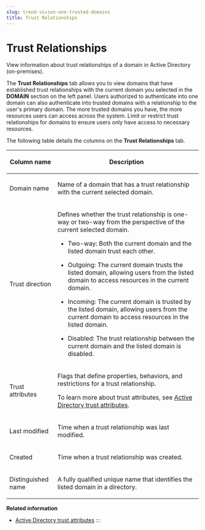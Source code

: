 ```yaml
---
slug: trend-vision-one-trusted-domains
title: Trust Relationships
---
```

# Trust Relationships

View information about trust relationships of a domain in Active Directory (on-premises).

The **Trust Relationships** tab allows you to view domains that have established trust relationships with the current domain you selected in the **DOMAIN** section on the left panel. Users authorized to authenticate into one domain can also authenticate into trusted domains with a relationship to the user's primary domain. The more trusted domains you have, the more resources users can access across the system. Limit or restrict trust relationships for domains to ensure users only have access to necessary resources.

The following table details the columns on the **Trust Relationships** tab.

<table>
<colgroup>
<col style="width: 25%" />
<col style="width: 75%" />
</colgroup>
<thead>
<tr>
<th><p>Column name</p></th>
<th><p>Description</p></th>
</tr>
</thead>
<tbody>
<tr>
<td><p>Domain name</p></td>
<td><p>Name of a domain that has a trust relationship with the current selected domain.</p></td>
</tr>
<tr>
<td><p>Trust direction</p></td>
<td><p>Defines whether the trust relationship is one-way or two-way from the perspective of the current selected domain.</p>
<ul>
<li><p>Two-way: Both the current domain and the listed domain trust each other.</p></li>
<li><p>Outgoing: The current domain trusts the listed domain, allowing users from the listed domain to access resources in the current domain.</p></li>
<li><p>Incoming: The current domain is trusted by the listed domain, allowing users from the current domain to access resources in the listed domain.</p></li>
<li><p>Disabled: The trust relationship between the current domain and the listed domain is disabled.</p></li>
</ul></td>
</tr>
<tr>
<td><p>Trust attributes</p></td>
<td><p>Flags that define properties, behaviors, and restrictions for a trust relationship.</p>
<p>To learn more about trust attributes, see <a href="trend-vision-one-ad-trust-attributes">Active Directory trust attributes</a>.</p></td>
</tr>
<tr>
<td><p>Last modified</p></td>
<td><p>Time when a trust relationship was last modified.</p></td>
</tr>
<tr>
<td><p>Created</p></td>
<td><p>Time when a trust relationship was created.</p></td>
</tr>
<tr>
<td><p>Distinguished name</p></td>
<td><p>A fully qualified unique name that identifies the listed domain in a directory.</p></td>
</tr>
</tbody>
</table>

**Related information**

- [Active Directory trust attributes](ad-trust-attributes.md "View and understand the meaning of trust attributes applied to trust relationships in Active Directory (on-premises).")
:::
